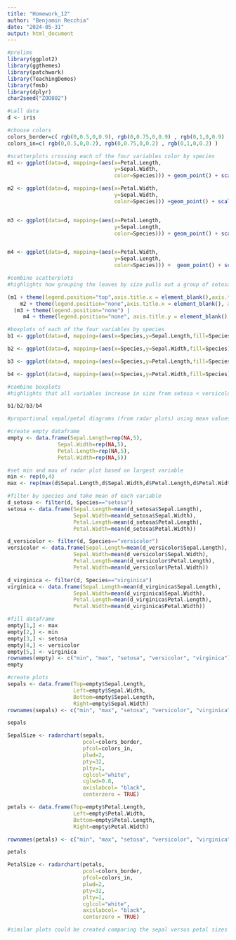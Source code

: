 ```yaml
---
title: "Homework_12"
author: "Benjamin Recchia"
date: "2024-05-31"
output: html_document
---
```


```r
#prelims
library(ggplot2)
library(ggthemes)
library(patchwork)
library(TeachingDemos)
library(fmsb)
library(dplyr)
char2seed("ZOO802")

#call data
d <- iris 

#choose colors
colors_border=c( rgb(0,0.5,0,0.9), rgb(0,0.75,0,0.9) , rgb(0,1,0,0.9) )
colors_in=c( rgb(0,0.5,0,0.2), rgb(0,0.75,0,0.2) , rgb(0,1,0,0.2) )

#scatterplots crossing each of the four variables color by species
m1 <- ggplot(data=d, mapping=(aes(x=Petal.Length,
                                  y=Sepal.Width, 
                                  color=Species))) + geom_point() + scale_color_manual(values=colors_border)

m2 <- ggplot(data=d, mapping=(aes(x=Petal.Width,
                                  y=Sepal.Width,
                                  color=Species))) +geom_point() + scale_color_manual(values=colors_border)


m3 <- ggplot(data=d, mapping=(aes(x=Petal.Length,
                                  y=Sepal.Length, 
                                  color=Species))) + geom_point() + scale_color_manual(values=colors_border)


m4 <- ggplot(data=d, mapping=(aes(x=Petal.Width,
                                  y=Sepal.Length, 
                                  color=Species))) +  geom_point() + scale_color_manual(values=colors_border)

#combine scatterplots
#highlights how grouping the leaves by size pulls out a group of setosa for all four variables, but versicolor and virginica are more similar in size (though versicolor is generally smaller across all four variables)

(m1 + theme(legend.position="top",axis.title.x = element_blank(),axis.text.x = element_blank()) | 
    m2 + theme(legend.position="none",axis.title.x = element_blank(), axis.title.y = element_blank(),axis.text.x = element_blank(),axis.text.y = element_blank())) / 
  (m3 + theme(legend.position="none") | 
     m4 + theme(legend.position="none", axis.title.y = element_blank(),axis.text.y = element_blank()))

#boxplots of each of the four variables by species
b1 <- ggplot(data=d, mapping=(aes(x=Species,y=Sepal.Length,fill=Species))) + geom_boxplot() + theme(legend.position="none", axis.title.x = element_blank(),axis.text.x = element_blank()) + scale_fill_manual(values=colors_border)

b2 <- ggplot(data=d, mapping=(aes(x=Species,y=Sepal.Width,fill=Species))) + geom_boxplot() + theme(legend.position="none", axis.title.x = element_blank(),axis.text.x = element_blank()) + scale_fill_manual(values=colors_border)

b3 <- ggplot(data=d, mapping=(aes(x=Species,y=Petal.Length,fill=Species))) + geom_boxplot() + theme(legend.position="none", axis.title.x = element_blank(),axis.text.x = element_blank()) + scale_fill_manual(values=colors_border)

b4 <- ggplot(data=d, mapping=(aes(x=Species,y=Petal.Width,fill=Species))) + geom_boxplot() + theme(legend.position="none") + scale_fill_manual(values=colors_border)

#combine boxplots
#highlights that all variables increase in size from setosa < versicolor < virginica except sepal width, which deserves further exploration

b1/b2/b3/b4

#proportional sepal/petal diagrams (from radar plots) using mean values of variables

#create empty dataframe
empty <- data.frame(Sepal.Length=rep(NA,5),
                Sepal.Width=rep(NA,5),
                Petal.Length=rep(NA,5),
                Petal.Width=rep(NA,5))

#set min and max of radar plot based on largest variable
min <- rep(0,4)
max <- rep(max(d$Sepal.Length,d$Sepal.Width,d$Petal.Length,d$Petal.Width),4)

#filter by species and take mean of each variable
d_setosa <- filter(d, Species=="setosa")
setosa <- data.frame(Sepal.Length=mean(d_setosa$Sepal.Length),
                     Sepal.Width=mean(d_setosa$Sepal.Width),
                     Petal.Length=mean(d_setosa$Petal.Length),
                     Petal.Width=mean(d_setosa$Petal.Width))

d_versicolor <- filter(d, Species=="versicolor")
versicolor <- data.frame(Sepal.Length=mean(d_versicolor$Sepal.Length),
                     Sepal.Width=mean(d_versicolor$Sepal.Width),
                     Petal.Length=mean(d_versicolor$Petal.Length),
                     Petal.Width=mean(d_versicolor$Petal.Width))

d_virginica <- filter(d, Species=="virginica")
virginica <- data.frame(Sepal.Length=mean(d_virginica$Sepal.Length),
                     Sepal.Width=mean(d_virginica$Sepal.Width),
                     Petal.Length=mean(d_virginica$Petal.Length),
                     Petal.Width=mean(d_virginica$Petal.Width))

#fill dataframe
empty[1,] <- max
empty[2,] <- min
empty[3,] <- setosa
empty[4,] <- versicolor
empty[5,] <- virginica
rownames(empty) <- c("min", "max", "setosa", "versicolor", "virginica")
empty

#create plots
sepals <- data.frame(Top=empty$Sepal.Length,
                     Left=empty$Sepal.Width,
                     Bottom=empty$Sepal.Length,
                     Right=empty$Sepal.Width)
rownames(sepals) <- c("min", "max", "setosa", "versicolor", "virginica")

sepals

SepalSize <- radarchart(sepals, 
                        pcol=colors_border, 
                        pfcol=colors_in, 
                        plwd=2, 
                        pty=32,
                        plty=1, 
                        cglcol="white",
                        cglwd=0.8,
                        axislabcol= "black",
                        centerzero = TRUE)

petals <- data.frame(Top=empty$Petal.Length,
                     Left=empty$Petal.Width,
                     Bottom=empty$Petal.Length,
                     Right=empty$Petal.Width)

rownames(petals) <- c("min", "max", "setosa", "versicolor", "virginica")

petals

PetalSize <- radarchart(petals, 
                        pcol=colors_border, 
                        pfcol=colors_in, 
                        plwd=2, 
                        pty=32,
                        plty=1, 
                        cglcol="white",
                        axislabcol= "black",
                        centerzero = TRUE)

#similar plots could be created comparing the sepal versus petal sizes for each species
```







